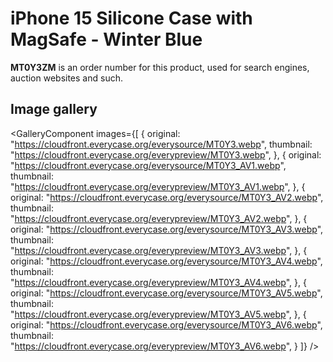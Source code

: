 
# iPhone 15 Silicone Case with MagSafe - Winter Blue

<Callout type='info' emoji='👉🏻'>**MT0Y3ZM** is an order number for this product, used for search engines, auction websites and such.</Callout>

## Image gallery

<GalleryComponent
    images={[
      {
        original: "https://cloudfront.everycase.org/everysource/MT0Y3.webp",
        thumbnail: "https://cloudfront.everycase.org/everypreview/MT0Y3.webp",
      },
      {
        original: "https://cloudfront.everycase.org/everysource/MT0Y3_AV1.webp",
        thumbnail: "https://cloudfront.everycase.org/everypreview/MT0Y3_AV1.webp",
      },
      {
        original: "https://cloudfront.everycase.org/everysource/MT0Y3_AV2.webp",
        thumbnail: "https://cloudfront.everycase.org/everypreview/MT0Y3_AV2.webp",
      },
      {
        original: "https://cloudfront.everycase.org/everysource/MT0Y3_AV3.webp",
        thumbnail: "https://cloudfront.everycase.org/everypreview/MT0Y3_AV3.webp",
      },
      {
        original: "https://cloudfront.everycase.org/everysource/MT0Y3_AV4.webp",
        thumbnail: "https://cloudfront.everycase.org/everypreview/MT0Y3_AV4.webp",
      },
      {
        original: "https://cloudfront.everycase.org/everysource/MT0Y3_AV5.webp",
        thumbnail: "https://cloudfront.everycase.org/everypreview/MT0Y3_AV5.webp",
      },
      {
        original: "https://cloudfront.everycase.org/everysource/MT0Y3_AV6.webp",
        thumbnail: "https://cloudfront.everycase.org/everypreview/MT0Y3_AV6.webp",
      }
    ]}
  />
